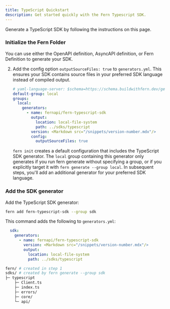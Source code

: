 ```yaml
---
title: TypeScript Quickstart
description: Get started quickly with the Fern Typescript SDK.
---
```


<Markdown src="/products/sdks/snippets/demo-warning.mdx"/>

Generate a TypeScript SDK by following the instructions on this page. 

<Steps>
<Markdown src="/products/sdks/snippets/install-cli.mdx"/>

  ### Initialize the Fern Folder

  You can use either the OpenAPI definition, AsyncAPI definition, or Fern Definition to generate your SDK.

  <AccordionGroup>
  <Markdown src="/products/sdks/snippets/option-1-openapi.mdx"/>

  <Markdown src="/products/sdks/snippets/option-2-asyncapi.mdx"/>

  <Accordion title="Option 3: Fern Definition">
  
  <Markdown src="/products/sdks/snippets/option-3-fern-def.mdx"/>

  2.    Add the config option `outputSourceFiles: true` to
        `generators.yml`. This ensures your SDK contains source files in
        your preferred SDK language instead of compiled output. 

        ```yaml {11-12}
        # yaml-language-server: $schema=https://schema.buildwithfern.dev/generators-yml.json
        default-group: local
        groups:
          local:
            generators:
              - name: fernapi/fern-typescript-sdk
                output:
                  location: local-file-system
                  path: ../sdks/typescript
                version: <Markdown src="/snippets/version-number.mdx"/>
                config:
                  outputSourceFiles: true
        ```

        <Note>`fern init` creates a default configuration that includes the
        TypeScript SDK generator. The `local` group containing this
        generator only generates if you run fern generate without specifying a
        group, or if you explicitly target it with `fern generate --group
        local`. In subsequent steps, you'll add an additional generator for your
        preferred SDK language.</Note>
    </Accordion>
    
  </AccordionGroup>

<Markdown src="/products/sdks/snippets/pass-fern-check.mdx"/>

### Add the SDK generator

Add the TypeScript SDK generator:

```bash
fern add fern-typescript-sdk --group sdk
```

This command adds the following to `generators.yml`:

```yaml
  sdk:
    generators:
      - name: fernapi/fern-typescript-sdk
        version: <Markdown src="/snippets/version-number.mdx"/>
        output:
          location: local-file-system
          path: ../sdks/typescript
```
<Markdown src="/products/sdks/snippets/generate-sdk.mdx"/>

```bash
fern/ # created in step 1
sdks/ # created by fern generate --group sdk
├─ typescript
    ├─ Client.ts
    ├─ index.ts
    ├─ errors/
    ├─ core/
    └─ api/
```
  
</Steps>
